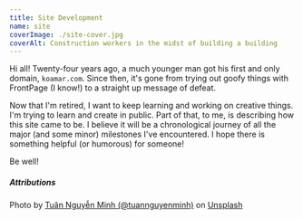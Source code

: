 ```yaml
---
title: Site Development
name: site
coverImage: ./site-cover.jpg
coverAlt: Construction workers in the midst of building a building
---
```


Hi all! Twenty-four years ago, a much younger man got his first and only domain, `koamar.com`. Since then, it's gone from trying out goofy things with FrontPage (I know!) to a straight up message of defeat.

Now that I'm retired, I want to keep learning and working on creative things. I'm trying to learn and create in public. Part of that, to me, is describing how this site came to be. I believe it will be a chronological journey of all the major (and some minor) milestones I've encountered. I hope there is something helpful (or humorous) for someone!

Be well!

##### Attributions

Photo by [Tuân Nguyễn Minh (@tuannguyenminh)](https://unsplash.com/@tuannguyenminh?utm_source=unsplash&utm_medium=referral&utm_content=creditCopyText)
on [Unsplash](https://unsplash.com/s/photos/site?utm_source=unsplash&utm_medium=referral&utm_content=creditCopyText)
